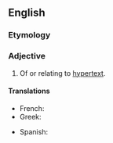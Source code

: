 ==English==

===Etymology===
{{prefix|en|hyper|textual}}

===Adjective===
{{en-adj}}

# Of or relating to [[hypertext]].

====Translations====
{{trans-top|of or relating to hypertext}}
* French: {{t+|fr|hypertextuel}}
* Greek: {{t+|el|υπερκειμενικός}}
{{trans-mid}}
* Spanish: {{t|es|hipertextual}}
{{trans-bottom}}
